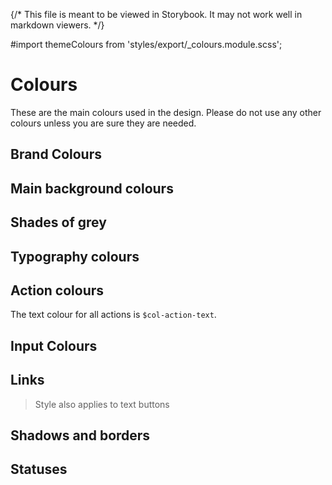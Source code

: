 {/* This file is meant to be viewed in Storybook. It may not work well in markdown viewers. */}

#import themeColours from 'styles/export/_colours.module.scss';

# Colours

These are the main colours used in the design. Please do not use any other colours unless you are sure they are needed.

## Brand Colours

<ColorPalette>
  <ColorItem
    title="Brand colours"
    subtitle="The primary branding colours"
    colors={{
      primary: themeColours.colPrimary,
      secondary: themeColours.colSecondary,
      tertiary: themeColours.colTertiary
    }}
  />
</ColorPalette>

## Main background colours

<ColorPalette>
  <ColorItem
    title="Background colours"
    subtitle="The main background colours"
    colors={{
      bg: themeColours.colBg,
      "bg-dark": themeColours.colBgDark,
      "main-panel-bg": themeColours.colMainPanelBg,
      "alt-panel-bg": themeColours.colAltPanelBg
    }}
  />
</ColorPalette>

## Shades of grey

<ColorPalette>
  <ColorItem
    title="Shades"
    subtitle="Use these shades as needed"
    colors={{
      100: themeColours.colGrey100,
      200: themeColours.colGrey200,
      300: themeColours.colGrey300,
      400: themeColours.colGrey400,
      500: themeColours.colGrey500,
      600: themeColours.colGrey600,
      700: themeColours.colGrey700,
      800: themeColours.colGrey800,
      900: themeColours.colGrey900
    }}
  />
</ColorPalette>

## Typography colours

<ColorPalette>
  <ColorItem
    title="Typography colours"
    subtitle="The main text colours"
    colors={{
      bodyText: themeColours.colBodyText,
      bodyTextInverse: themeColours.colBodyTextInverse
    }}
  />
</ColorPalette>

## Action colours

The text colour for all actions is `$col-action-text`.

<ColorPalette>
  <ColorItem
    title="Action colours"
    subtitle="The action colours"
    colors={{
      action: themeColours.colAction,
      actionDestroy: themeColours.colActionDestroy,
      actionCreate: themeColours.colActionCreate,
      actionDisabled: themeColours.colActionDisabled
    }}
  />
  <ColorItem
    title="Action hover colours"
    subtitle="The action colours (hover state)"
    colors={{
      actionHover: themeColours.colActionHover,
      actionDestroyHover: themeColours.colActionDestroyHover,
      actionCreateHover: themeColours.colActionCreateHover
    }}
  />
</ColorPalette>

## Input Colours

<ColorPalette>
  <ColorItem
    title="Form colours"
    subtitle="The main form colours"
    colors={{
      inputBg: themeColours.colInputBg,
      inputFocusBg: themeColours.colInputFocusBg,
      inputBorder: themeColours.colInputBorder,
      labelText: themeColours.colLabelText
    }}
  />
</ColorPalette>

## Links

> Style also applies to text buttons

<ColorPalette>
  <ColorItem
    title="Link colours"
    subtitle="The main link colours"
    colors={{
      link: themeColours.colLink,
      linkHover: themeColours.colLinkHover,
      linkFocusBg: themeColours.colLinkFocusBg
    }}
  />
</ColorPalette>

## Shadows and borders

<ColorPalette>
  <ColorItem
    title="Shadow and border colours"
    subtitle="The colours for the shadows and borders"
    colors={{
      shadow: themeColours.colShadow,
      border: themeColours.colBorder
    }}
  />
</ColorPalette>

## Statuses

<ColorPalette>
  <ColorItem
    title="Status colours"
    subtitle="The colours to show component state"
    colors={{
      info: themeColours.colInfo,
      success: themeColours.colSuccess,
      warning: themeColours.colWarning,
      danger: themeColours.colDanger
    }}
  />
</ColorPalette>
